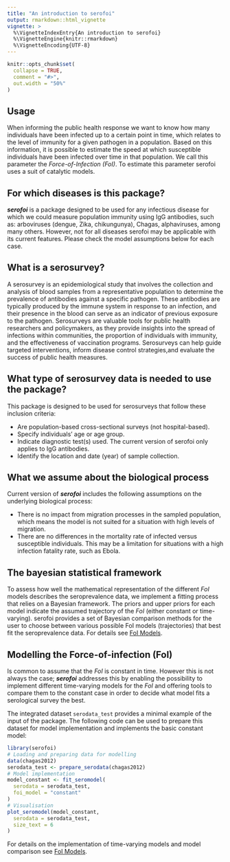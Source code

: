 ```yaml
---
title: "An introduction to serofoi"
output: rmarkdown::html_vignette
vignette: >
  %\VignetteIndexEntry{An introduction to serofoi}
  %\VignetteEngine{knitr::rmarkdown}
  %\VignetteEncoding{UTF-8}
---
```


```r
knitr::opts_chunk$set(
  collapse = TRUE,
  comment = "#>",
  out.width = "50%"
)
```

::: {.alert .alert-primary}
## Usage{-}

When informing the public health response we want to know how many individuals have been infected up to a certain point in time, which relates to the level of immunity for a given pathogen in a population. Based on this information, it is possible to estimate the speed at which susceptible individuals have been infected over time in that population. We call this parameter the *Force-of-Infection (FoI)*. To estimate this parameter serofoi uses a suit of catalytic models.
:::

## For which diseases is this package?

***serofoi*** is a package designed to be used for any infectious disease for which we could measure population immunity using IgG antibodies, such as: arboviruses (dengue, Zika, chikungunya), Chagas, alphaviruses, among many others. However, not for all diseases serofoi may be applicable with its current features. Please check the model assumptions below for each case.

## What is a serosurvey?

A serosurvey is an epidemiological study that involves the collection and analysis of blood samples from a representative population to determine the prevalence of antibodies against a specific pathogen. These antibodies are typically produced by the immune system in response to an infection, and their presence in the blood can serve as an indicator of previous exposure to the pathogen. Serosurveys are valuable tools for public health researchers and policymakers, as they provide insights into the spread of infections within communities, the proportion of individuals with immunity, and the effectiveness of vaccination programs. Serosurveys can help guide targeted interventions, inform disease control strategies,and evaluate the success of public health measures.

## What type of serosurvey data is needed to use the package?

This package is designed to be used for serosurveys that follow these inclusion criteria:

* Are population-based cross-sectional surveys (not hospital-based).
* Specify individuals' age or age group.
* Indicate diagnostic test(s) used. The current version of serofoi only applies to IgG antibodies.
* Identify the location and date (year) of sample collection.

## What we assume about the biological process

Current version of ***serofoi*** includes the following assumptions on the underlying biological process:

* There is no impact from migration processes in the sampled population, which means the model is not suited for a situation with high levels of migration. 
* There are no differences in the mortality rate of infected versus susceptible individuals. This may be a limitation for situations with a high infection fatality rate, such as Ebola.

## The bayesian statistical framework

To assess how well the mathematical representation of the different *FoI* models describes the seroprevalence data, we implement a fitting process that relies on a Bayesian framework. The priors and upper priors for each model indicate the assumed trajectory of the *FoI* (either constant or time-varying). serofoi provides a set of Bayesian comparison methods for the user to choose between various possible FoI models (trajectories) that best fit the seroprevalence data. For details see [FoI Models](https://trace-lac.github.io/serofoi/articles/foi_models.html).

## Modelling the Force-of-infection (FoI)

Is common to assume that the *FoI* is constant in time. However this is not always the case; ***serofoi*** addresses this by enabling the possibility to implement different time-varying models for the *FoI* and offering tools to compare them to the constant case in order to decide what model fits a serological survey the best.

The integrated dataset `serodata_test` provides a minimal example of the input of the package. The following code can be used to prepare this dataset for model implementation and implements the basic constant model:

```r
library(serofoi)
# Loading and preparing data for modelling
data(chagas2012)
serodata_test <- prepare_serodata(chagas2012)
# Model implementation
model_constant <- fit_seromodel(
  serodata = serodata_test,
  foi_model = "constant"
)
# Visualisation
plot_seromodel(model_constant,
  serodata = serodata_test,
  size_text = 6
)
```
For details on the implementation of time-varying models and model comparison see [FoI Models](https://trace-lac.github.io/serofoi/articles/foi_models.html).
